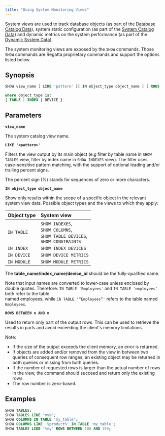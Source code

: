 ```yaml
---
title: "Using System Monitoring Views"
---
```


System views are used to track database objects (as part of the [Database Catalog Data](/sql/system-monitoring/database-catalog)), system static configuration (as part of the [System Catalog Data](/sql/system-monitoring/system-catalog)) and dynamic metrics on the system performance (as part of the [Dynamic System Data](/sql/system-monitoring/dynamic-system)).

The system monitoring views are exposed by the `SHOW` commands. Those `SHOW` commands are Regatta proprietary commands and support the options listed below.

## Synopsis

```sql
SHOW view_name [ LIKE 'pattern' ][ IN object_type object_name ] [ ROWS BETWEEN n AND m ]

where object_type is:
{ TABLE | INDEX | DEVICE }
```

## Parameters

**`view_name`**

The system catalog view name.

**`LIKE '<pattern>'`**

Filters the view output by its main object (e.g filter by table name in `SHOW TABLES` view, filter by index name in `SHOW INDEXES` view). The filter uses case-sensitive pattern matching, with the support of optional leading and/or trailing percent signs.

The percent sign (%) stands for sequences of zero or more characters.

**`IN object_type object_name`**

Show only results within the scope of a specific object in the relevant system view data.
Possible object types and the views to which they apply:

| Object type | System view                                                                              |
| :---------- | :--------------------------------------------------------------------------------------- |
| `IN TABLE`  | `SHOW INDEXES`,<br />`SHOW COLUMNS`, <br />`SHOW TABLE DEVICES`,<br />`SHOW CONSTRAINTS` |
| `IN INDEX`  | `SHOW INDEX DEVICES`                                                                     |
| `IN DEVICE` | `SHOW DEVICE METRICS`                                                                    |
| `IN MODULE` | `SHOW MODULE METRICS`                                                                    |

The **table_name/index_name/device_id** should be the fully-qualified name.

Note that input names are converted to lower-case unless enclosed by double quotes. Therefore: `IN TABLE 'Employees'` and `IN TABLE 'employees'` both refer to the table\
named employees, while `IN TABLE '“Employees”'` refers to the table named\
`Employees`.

**`ROWS BETWEEN n AND m`**

Used to return only part of the output rows. This can be used to retrieve the results in parts and
avoid exceeding the client's memory limitations.

Note:

- If the size of the output exceeds the client memory, an error is returned.
- If objects are added and/or removed from the view in between two queries of
  consequent row ranges, an existing object may be returned in both queries or missing
  from both queries.
- If the number of requested rows is larger than the actual number of rows in the view, the
  command should succeed and return only the existing rows.
- The row number is zero-based.

## Examples

```sql
SHOW TABLES;
SHOW TABLES LIKE 'my%';
SHOW COLUMNS IN TABLE 'my_table';
SHOW COLUMNS LIKE '%product%' IN TABLE 'my_table';
SHOW TABLES LIKE '%my' ROWS BETWEEN 100 AND 150;
```